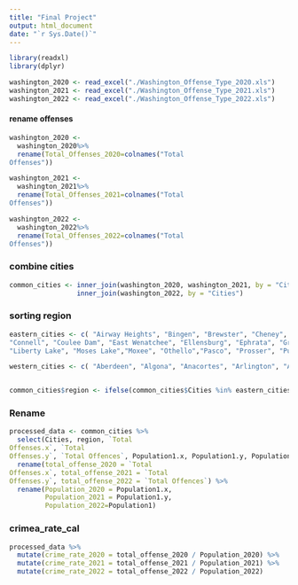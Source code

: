 ---
title: "Final Project"
output: html_document
date: "`r Sys.Date()`"
---

```{r}
library(readxl)
library(dplyr)
```

```{r}
washington_2020 <- read_excel("./Washington_Offense_Type_2020.xls")
washington_2021 <- read_excel("./Washington_Offense_Type_2021.xls")
washington_2022 <- read_excel("./Washington_Offense_Type_2022.xls")
```


#### rename offenses
```{r}
washington_2020 <-
  washington_2020%>%
  rename(Total_Offenses_2020=colnames("Total
Offenses"))

washington_2021 <- 
  washington_2021%>%
  rename(Total_Offenses_2021=colnames("Total
Offenses"))

washington_2022 <- 
  washington_2022%>%
  rename(Total_Offenses_2022=colnames("Total
Offenses"))
```


### combine cities
```{r}
common_cities <- inner_join(washington_2020, washington_2021, by = "Cities") %>%
                 inner_join(washington_2022, by = "Cities")
```

### sorting region
```{r}
eastern_cities <- c( "Airway Heights", "Bingen", "Brewster", "Cheney", "Clarkston", "Cle Elum", "College Place", "Colville",
"Connell", "Coulee Dam", "East Wenatchee", "Ellensburg", "Ephrata", "Grand Coulee","Grandview", "Kennewick", "Kettle Falls",
"Liberty Lake", "Moses Lake","Moxee", "Othello","Pasco", "Prosser", "Pullman", "Quincy", "Reardan","Richland", "Ritzville", "Royal City", "Selah", "Soap Lake", "Spokane", "Spokane Valley", "Toppenish", "Union Gap", "Walla Walla", "Warden", "Washougal", "Wenatchee", "West Richland", "Yakima")

western_cities <- c( "Aberdeen", "Algona", "Anacortes", "Arlington", "Auburn","Bainbridge Island", "Battle Ground", "Beaux Arts", "Bellevue", "Bellingham", "Black Diamond", "Blaine", "Bonney Lake", "Bothell", "Bremerton","Brier", "Buckley", "Burien", "Burlington", "Camas", "Carnation", "Castle Rock", "Centralia", "Chehalis", "Covington", "Darrington", "Des Moines", "Dupont", "Duvall", "Eatonville", "Edgewood", "Edmonds", "Elma", "Enumclaw", "Everett", "Everson", "Federal Way", "Ferndale", "Fife", "Fircrest", "Gig Harbor", "Gold Bar", "Goldendale", "Granite Falls", "Hoquiam", "Ilwaco", "Index", "Issaquah", "Kalama", "Kelso", "Kenmore", "Kent", "Kirkland", "La Center", "Lacey", "Lake Forest Park", "Lake Stevens", "Lakewood", "Langley", "Long Beach", "Longview", "Lynden", "Lynnwood", "Maple Valley", "Marysville", "Medina", "Mercer Island", "Mill Creek", "Milton", "Monroe", "Montesano", "Mountlake Terrace", "Mount Vernon", "Mukilteo", "Napavine", "Newcastle", "Newport", "Normandy Park", "North Bend", "Oak Harbor", "Oakville", "Olympia", "Orting", "Pacific", "Port Angeles", "Port Orchard", "Port Townsend", "Poulsbo", "Puyallup", "Raymond", "Redmond", "Renton", "Ridgefield", "Roy", "Ruston", "Sammamish", "SeaTac", "Seattle", "Sedro Woolley", "Sequim", "Shelton", "Shoreline", "Skykomish", "Snohomish", "Snoqualmie", "South Bend", "Stanwood", "Steilacoom", "Sultan", "Sumas", "Sumner", "Sunnyside", "Tacoma", "Tukwila", "Tumwater", "University Place", "Vancouver", "Westport", "White Salmon", "Winlock", "Woodinville", "Woodland", "Woodway", "Yelm")


common_cities$region <- ifelse(common_cities$Cities %in% eastern_cities, "Eastern", "Western")
```

### Rename
```{r}
processed_data <- common_cities %>% 
  select(Cities, region, `Total
Offenses.x`, `Total
Offenses.y`, `Total Offences`, Population1.x, Population1.y, Population1) %>% 
  rename(total_offense_2020 = `Total
Offenses.x`, total_offense_2021 = `Total
Offenses.y`, total_offense_2022 = `Total Offences`) %>%
  rename(Population_2020 = Population1.x,
         Population_2021 = Population1.y,
         Population_2022=Population1)

```

<!-- ### select -->
<!-- ```{r} -->
<!-- processed_data %>% -->
<!--   rename(Population_2020=Population1.x, -->
<!--          Population2021=Population1.y, -->
<!--          Population_2022=Population1,) %>%  -->
<!--   select(Cities, Population_2020, Population2021, Population_2022, Total_Offenses_2020, `Total -->
<!-- Offenses.x`) -->

<!-- ``` -->


### crimea_rate_cal
```{r}
processed_data %>% 
  mutate(crime_rate_2020 = total_offense_2020 / Population_2020) %>% 
  mutate(crime_rate_2021 = total_offense_2021 / Population_2021) %>% 
  mutate(crime_rate_2022 = total_offense_2022 / Population_2022)
```




